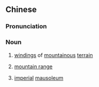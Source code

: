 {{also|龙脉}}
==Chinese==
{{zh-forms|s=龙脉}}

===Pronunciation===
{{zh-pron
|m=lóngmài
|c=lung4 mak6
|h=pfs=liùng-mak
|mn=xm,twv:lêng-me̍h/qz,twv:lêng-be̍h/zz:liông-me̍eh/tw:liông-me̍h
|cat=n
}}

===Noun===
{{zh-noun}}

# {{lb|zh|geomancy}} [[winding]]s of [[mountainous]] [[terrain]]
# {{lb|zh|Min Nan}} [[mountain range]]
# {{lb|zh|literary}} [[imperial]] [[mausoleum]]